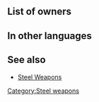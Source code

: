 {{Weapon Infobox
|tagid=SID_エルライト
|weaponType=Blue Tome
|weaponName={{PAGENAME}}
|might=6
|range=2
|effect=
|cost=100
|exclusive=0
|userVersion1=Closed|userVersion2=Open|statModifiers=0,6,0,0,0
|next=Shine
|promotionRarity=4
|promotionTier=1
|required=Light
|SE=se_effect_light02.flac
|properties=random_all
}}
==List of owners==
{{Skill Hero List}}
==In other languages==
{{OtherLanguages
|japanese=エルライト
|german=Elfenblitz
|spanishEU=Ellight
|spanishLA=Ellight
|french=Éclat
|italian=Luce d'elfo
|chineseTW=狂光
|portuguese=Ellight
}}
==See also==
* [[Steel Weapons]]
{{Weapons Navbox}}
[[Category:Steel weapons]]